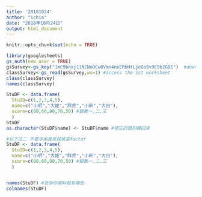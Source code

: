 ```yaml
---
title: '20181024'
author: "ichia"
date: "2018年10月24日"
output: html_document
---
```


```r
knitr::opts_chunk$set(echo = TRUE)
```

```r
library(googlesheets)
gs_auth(new_user = TRUE)
gsSurvey<-gs_key("1mC9bnxj11NCNoOCw0Vmn4nxERbHtLjeGo9v9C9b2GDE")  #download sheet information as an object
classSurvey<-gs_read(gsSurvey,ws=1) #access the 1st worksheet
class(classSurvey)
names(classSurvey) 

```

```r
StuDF <- data.frame(
  StuID=c(1,2,3,4,5),
  name=c("小明","大雄","胖虎","小新","大白"),
  score=c(80,60,90,70,50) #變數一,二,三
  )
StuDF 
as.character(StuDF$name) <- StuDF$name #把它的類別轉回來

#以下法二 不要字串進來就被當factor
StuDF <- data.frame(
  StuID=c(1,2,3,4,5),
  name=c("小明","大雄","胖虎","小新","大白"),
  score=c(80,60,90,70,50) #變數一,二,三
  )


names(StuDF) #告訴你資料框有哪些
colnames(StuDF)
```

